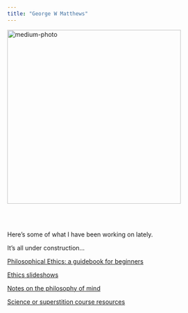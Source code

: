 ```yaml
---
title: "George W Matthews"
--- 
```



![medium-photo](images/01.jpg){width=400px} \


<br><br>


Here's some of what I have been working on lately.

It's all under construction...



[Philosophical Ethics: a guidebook for beginners](https://gwmatthews.github.io/ethics/)

[Ethics slideshows](https://gwmatthews.github.io/ethics-slideshows/)

[Notes on the philosophy of mind](https://gwmatthews.github.io/minds/)

[Science or superstition course resources](https://gwmatthews.github.io/science-or-superstition)
